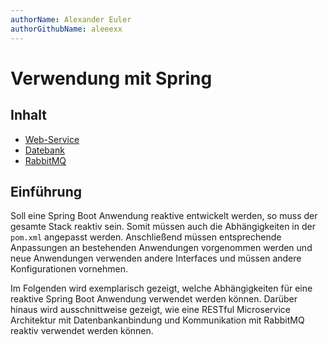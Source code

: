 ```yaml
---
authorName: Alexander Euler
authorGithubName: aleeexx
---
```


# Verwendung mit Spring

## Inhalt

- [Web-Service](/reactive-programming/spring/web-service)
- [Datebank](/reactive-programming/spring/database)
- [RabbitMQ](/reactive-programming/spring/rabbitmq)

## Einführung

Soll eine Spring Boot Anwendung reaktive entwickelt werden, so muss der gesamte Stack reaktiv sein.
Somit müssen auch die Abhängigkeiten in der `pom.xml` angepasst werden. Anschließend müssen
entsprechende Anpassungen an bestehenden Anwendungen vorgenommen werden und neue Anwendungen
verwenden andere Interfaces und müssen andere Konfigurationen vornehmen.

Im Folgenden wird exemplarisch gezeigt, welche Abhängigkeiten für eine reaktive Spring Boot Anwendung
verwendet werden können. Darüber hinaus wird ausschnittweise gezeigt, wie eine RESTful Microservice Architektur mit
Datenbankanbindung und Kommunikation mit RabbitMQ reaktiv verwendet werden können.
